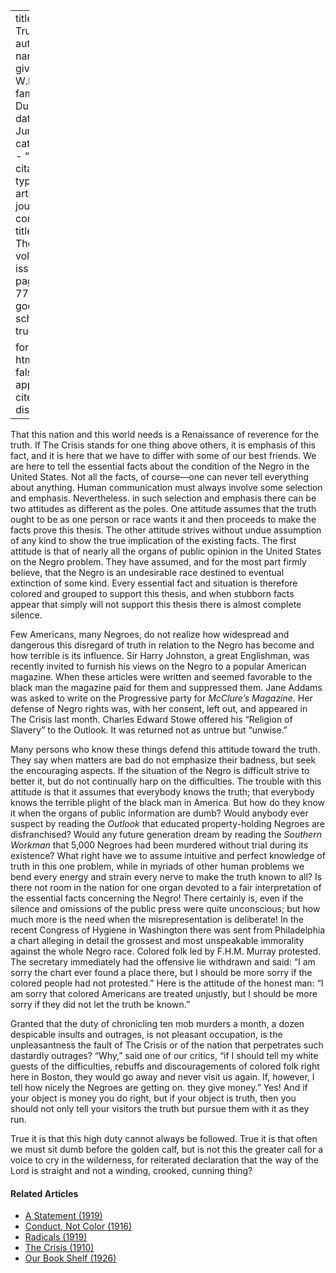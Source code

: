 
---
title: 'The Truth'
author:
  - name:
      given: W.E.B.
      family: Du Bois
date: Jun. 1912
categories: 
  - ""
citation: 
  type: article-journal
  container-title: The Crisis
  volume: 5
  issue: 2
  page: 76--77
google-scholar: true

format:
  html:
    toc: false
    appendix-cite-as: display
---



That this nation and this world needs is a Renaissance of reverence for the truth. If <span class="crisis-title">The Crisis</span> stands for one thing above others, it is emphasis of this fact, and it is here that we have to differ with some of our best friends. We are here to tell the essential facts about the condition of the Negro in the United States. Not all the facts, of course—one can never tell everything about anything. Human communication must always involve some selection and emphasis. Nevertheless. in such selection and emphasis there can be two attitudes as different as the poles. One attitude assumes that the truth ought to be as one person or race wants it and then proceeds to make the facts prove this thesis. The other attitude strives without undue assumption of any kind to show the true implication of the existing facts. The first attitude is that of nearly all the organs of public opinion in the
United States on the Negro problem. They have assumed, and for the most part firmly believe, that the Negro is an undesirable race destined to eventual extinction of some kind. Every essential fact and situation is therefore colored and grouped to support this thesis, and when stubborn facts appear that simply will not support this thesis there is almost complete silence.

Few Americans, many Negroes, do not realize how widespread and dangerous this disregard of truth in relation to the Negro has become and how terrible is its influence. Sir Harry Johnston, a great Englishman, was recently invited to furnish his views on the Negro to a popular American magazine. When these articles were written and seemed favorable to the black man the magazine paid for them and suppressed them. Jane Addams was asked to write on the Progressive party for *McClure's Magazine*. Her defense of Negro rights was, with her consent, left out, and appeared in <span class="crisis-title">The Crisis</span> last month. Charles Edward Stowe offered his "Religion of Slavery" to the Outlook. It was returned not as untrue but "unwise."

Many persons who know these things defend this attitude toward the truth. They say when matters are bad do not emphasize their badness, but seek the encouraging aspects. If the situation of the Negro is difficult strive to better it, but do not continually harp on the difficulties. The trouble with this attitude is that it assumes that everybody knows the truth; that everybody knows the terrible plight of the black man in America. But how do they know it when the organs of public information are dumb? Would anybody ever suspect by reading the *Outlook* that educated property-holding Negroes are disfranchised? Would any future generation dream by reading the *Southern Workman* that 5,000 Negroes had been murdered without trial during its existence? What right have we to assume intuitive and perfect knowledge of
truth in this one problem, while in myriads of other human problems we bend every energy and strain every nerve to make the truth known to all? Is there not room in the nation for one organ devoted to a fair interpretation of the essential facts concerning the Negro! There certainly is, even if the silence and omissions of the public press were quite unconscious; but how much more is the need when the misrepresentation is deliberate! In the recent Congress of Hygiene in Washington there was sent from Philadelphia a chart alleging in detail the grossest and most unspeakable immorality against the whole Negro race. Colored folk led by F.H.M. Murray protested. The secretary immediately had the offensive lie withdrawn and said: "I am sorry the chart ever found a place there, but I should be more sorry if the colored people had not protested." Here is the attitude of the honest man: "I am sorry that colored Americans are treated unjustly, but I should be more sorry if they did not let the truth be known."

Granted that the duty of chronicling ten mob murders a month, a dozen despicable insults and outrages, is not pleasant occupation, is the unpleasantness the fault of <span class="crisis-title">The Crisis</span> or of the nation that perpetrates such dastardly outrages? "Why," said one of our critics, "if I should tell my white guests of the difficulties, rebuffs and discouragements of colored folk right here in Boston, they would go away and never visit us again. If, however, I tell how nicely the Negroes are getting on. they give money." Yes! And if your object is money you do right, but if your object is truth, then you should not only tell your visitors the truth but pursue them with it as they run.

True it is that this high duty cannot always be followed. True it is that often we must sit dumb before the golden calf, but is not this the greater call for a voice to cry in the wilderness, for reiterated declaration that the way of the Lord is straight and not a winding, crooked, cunning thing?

<!-- Similar articles start here -->
<div  class="clear-wrap"></div>

#### Related Articles

* [A Statement (1919)](/Volumes/19/01/statement.html)
* [Conduct, Not Color (1916)](/Volumes/12/05/conduct_not_color.html)
* [Radicals (1919)](/Volumes/19/02/radicals.html)
* [The Crisis (1910)](/Volumes/01/01/TheCrisis.html)
* [Our Book Shelf (1926)](/Volumes/31/03/book_shelf.html)

<!-- Similar articles end here -->